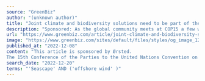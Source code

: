 ```yaml
---
source: "GreenBiz"
author: "(unknown author)"
title: "Joint climate and biodiversity solutions need to be part of the conversation"
description: "Sponsored: As the global community meets at COP15 a few weeks after COP27, we have the opportunity to address the climate and biodiversity crises together."
url: "https://www.greenbiz.com/article/joint-climate-and-biodiversity-solutions-need-be-part-conversation"
image: "https://www.greenbiz.com/sites/default/files/styles/og_image_1200x630/public/2022-12/19_Sorne%20Wind%20Farm_Donegal_Ireland_COD2006-1200px.jpg?itok=C9EliJtF"
published_at: "2022-12-08"
content: "This article is sponsored by Ørsted.
The 15th Conference of the Parties to the United Nations Convention on Biological Diversity (CBD), or COP15, kicked off this week in Montreal, following hot on t… [+7068 chars]"
search_date: "2022-12-20"
terms: "'Seascape' AND ('offshore wind' )"
---
```


